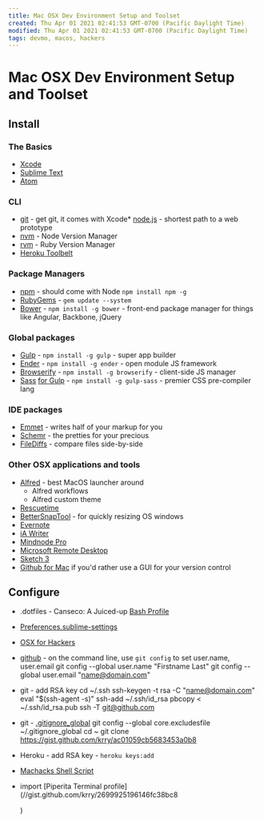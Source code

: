 ```yaml
---
title: Mac OSX Dev Environment Setup and Toolset
created: Thu Apr 01 2021 02:41:53 GMT-0700 (Pacific Daylight Time)
modified: Thu Apr 01 2021 02:41:53 GMT-0700 (Pacific Daylight Time)
tags: devmo, macos, hackers
---
```


# Mac OSX Dev Environment Setup and Toolset

## Install

### The Basics

- [Xcode](//itunes.apple.com/us/app/xcode/id497799835?ls=1&mt=12)
- [Sublime Text](//sublimetext.com)
- [Atom](https://atom.io/)

### CLI

- [git](//git-scm.com/) - get git, it comes with Xcode\* [node.js](//nodejs.org) - shortest path to a web prototype
- [nvm](//nvm.io) - Node Version Manager
- [rvm](//rvm.io) - Ruby Version Manager
- [Heroku Toolbelt](https://toolbelt.heroku.com/)

### Package Managers

- [npm](//npmjs.org) - should come with Node `npm install npm -g`
- [RubyGems](//rubygems.org) - `gem update --system`
- [Bower](//bower.io) - `npm install -g bower` - front-end package manager for things like Angular, Backbone, jQuery

### Global packages

- [Gulp](//gulpjs.com/) - `npm install -g gulp` - super app builder
- [Ender](//enderjs.com/) - `npm install -g ender` - open module JS framework
- [Browserify](//browserify.org/) - `npm install -g browserify` - client-side JS manager
- [Sass](//sass-lang.com/) [for Gulp](//www.npmjs.org/package/gulp-sass) - `npm install -g gulp-sass` - premier CSS pre-compiler lang

### IDE packages

- [Emmet](//emmet.io) - writes half of your markup for you
- [Schemr](//github.com/benweier/Schemr) - the pretties for your precious
- [FileDiffs](//github.com/colinta/SublimeFileDiffs) - compare files side-by-side

### Other OSX applications and tools

- [Alfred](//alfredapp.com) - best MacOS launcher around
  - Alfred workflows
  - Alfred custom theme
- [Rescuetime](//www.rescuetime.com/get_rescuetime)
- [BetterSnapTool](//itunes.apple.com/us/app/bettersnaptool/id417375580?mt=12) - for quickly resizing OS windows
- [Evernote](//itunes.apple.com/us/app/evernote/id406056744?mt=12)
- [iA Writer](//itunes.apple.com/us/app/ia-writer/id439623248?mt=12)
- [Mindnode Pro](//itunes.apple.com/us/app/mindnode-pro/id402398561?mt=12)
- [Microsoft Remote Desktop](//itunes.apple.com/us/app/microsoft-remote-desktop/id715768417?mt=12)
- [Sketch 3](//itunes.apple.com/us/app/sketch-3/id852320343?mt=12)
- [Github for Mac](//mac.github.com/) if you'd rather use a GUI for your version control

## Configure

- .dotfiles - Canseco: A Juiced-up [Bash Profile](//gist.github.com/krry/9263628)
- [Preferences.sublime-settings](//gist.github.com/krry/37dda3478008b4cca19f)
- [OSX for Hackers](//gist.github.com/krry/9263570)
- [github](//github.com) - on the command line, use `git config` to set user.name, user.email
  git config --global user.name "Firstname Last"
  git config --global user.email "name@domain.com"
- git - add RSA key
  cd ~/.ssh
  ssh-keygen -t rsa -C "name@domain.com"
  eval "$(ssh-agent -s)"
  ssh-add ~/.ssh/id_rsa
  pbcopy < ~/.ssh/id_rsa.pub
  ssh -T git@github.com
- git - [.gitignore_global](//gist.github.com/krry/ac01059cb5683453a0b8)
  git config --global core.excludesfile ~/.gitignore_global
  cd ~
  git clone https://gist.github.com/krry/ac01059cb5683453a0b8
- Heroku - add RSA key - `heroku keys:add`
- [Machacks Shell Script](//gist.github.com/2699925196146fc38bc8.git)
- import [Piperita Terminal profile](//gist.github.com/krry/2699925196146fc38bc8

  )

